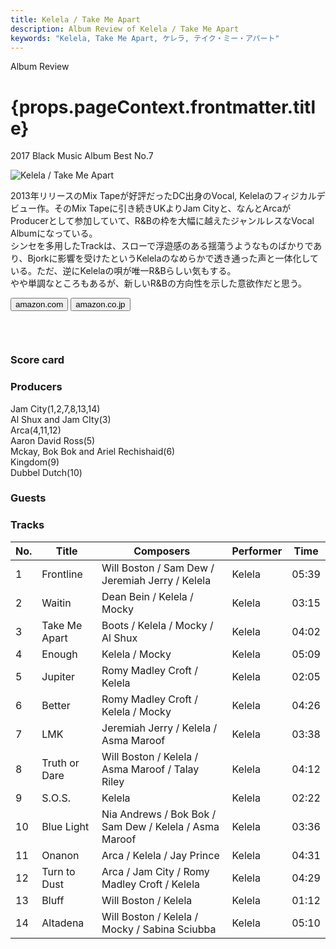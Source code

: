 ```yaml
---
title: Kelela / Take Me Apart
description: Album Review of Kelela / Take Me Apart
keywords: "Kelela, Take Me Apart, ケレラ, テイク・ミー・アパート"
---
```





<p className="largeP">Album Review</p>
<h1 className="h1--no--margin">{props.pageContext.frontmatter.title}</h1>
<p className="largeP">
  <Link to="/best50/2017/">2017 Black Music Album Best No.7</Link>
</p>

<Row  className="image-card-group">
	<Column colMd={"3"} colLg={"4"} noGutterMdLeft="">
       <ImageCard>

![Kelela / Take Me Apart](../../images/cd/kelela2L.jpg)

</ImageCard>
	</Column>
	<Column colMd={"4"} colLg={"8"} noGutterMdLeft="">
	<p>
	2013年リリースのMix Tapeが好評だったDC出身のVocal, Kelelaのフィジカルデビュー作。そのMix Tapeに引き続きUKよりJam Cityと、なんとArcaがProducerとして参加していて、R&Bの枠を大幅に越えたジャンルレスなVocal Albumになっている。
	<br/>シンセを多用したTrackは、スローで浮遊感のある揺蕩うようなものばかりであり、Bjorkに影響を受けたというKelelaのなめらかで透き通った声と一体化している。ただ、逆にKelelaの唄が唯一R&Bらしい気もする。
	<br/>やや単調なところもあるが、新しいR&Bの方向性を示した意欲作だと思う。
	</p>
	<div>
	  <Button className="button-right-mergin"  href="https://amzn.to/2CZGbGq" kind="primary" size="small" renderIcon={ArrowUpRight24}>
      amazon.com
    </Button>
    <Button className="button-right-mergin"  href="https://amzn.to/2WUkfUd" kind="secondary" size="small" renderIcon={ArrowUpRight24}>
      amazon.co.jp
    </Button>
	</div>
	<a href="https://geo.music.apple.com/jp/album/take-me-apart/1263529879?mt=1&app=music&ls=1&at=11lcug" style="display:inline-block;overflow:hidden;background:url(https://linkmaker.itunes.apple.com/ja-jp/lockup.svg?releaseDate=2017-10-06&kind=album&bubble=apple_music&style=mono-black) no-repeat;width:180px;height:45px;"></a>
	</Column>
</Row>
<Row >
	<Column colMd={"4"} colLg={"4"} noGutterMdLeft="">
<div>
  <h3>Score card</h3>
	<SliderJS1 value="5" />
  <SliderJS2 value="1" />
	<SliderJS3 value="2" />
  <SliderJS4 value="9" />
</div>
</Column>
<Column colMd={"4"} colLg={"8"} noGutterMdLeft="">
<div>
<h3>Producers</h3>
<p>
	Jam City(1,2,7,8,13,14)
	<br/>Al Shux and Jam CIty(3)
	<br/>Arca(4,11,12)
	<br/>Aaron David Ross(5)
	<br/>Mckay, Bok Bok and Ariel Rechishaid(6)
	<br/>Kingdom(9)
	<br/>Dubbel Dutch(10)
</p>
<h3>Guests</h3>
<p>
</p>
</div>
</Column>
</Row>

<h3>Tracks</h3>

| No. | Title         | Composers                                              | Performer | Time  |
| --- | ------------- | ------------------------------------------------------ | --------- | ----- |
| 1   | Frontline     | Will Boston / Sam Dew / Jeremiah Jerry / Kelela        | Kelela    | 05:39 |
| 2   | Waitin        | Dean Bein / Kelela / Mocky                             | Kelela    | 03:15 |
| 3   | Take Me Apart | Boots / Kelela / Mocky / Al Shux                       | Kelela    | 04:02 |
| 4   | Enough        | Kelela / Mocky                                         | Kelela    | 05:09 |
| 5   | Jupiter       | Romy Madley Croft / Kelela                             | Kelela    | 02:05 |
| 6   | Better        | Romy Madley Croft / Kelela / Mocky                     | Kelela    | 04:26 |
| 7   | LMK           | Jeremiah Jerry / Kelela / Asma Maroof                  | Kelela    | 03:38 |
| 8   | Truth or Dare | Will Boston / Kelela / Asma Maroof / Talay Riley       | Kelela    | 04:12 |
| 9   | S.O.S.        | Kelela                                                 | Kelela    | 02:22 |
| 10  | Blue Light    | Nia Andrews / Bok Bok / Sam Dew / Kelela / Asma Maroof | Kelela    | 03:36 |
| 11  | Onanon        | Arca / Kelela / Jay Prince                             | Kelela    | 04:31 |
| 12  | Turn to Dust  | Arca / Jam City / Romy Madley Croft / Kelela           | Kelela    | 04:29 |
| 13  | Bluff         | Will Boston / Kelela                                   | Kelela    | 01:12 |
| 14  | Altadena      | Will Boston / Kelela / Mocky / Sabina Sciubba          | Kelela    | 05:10 |
